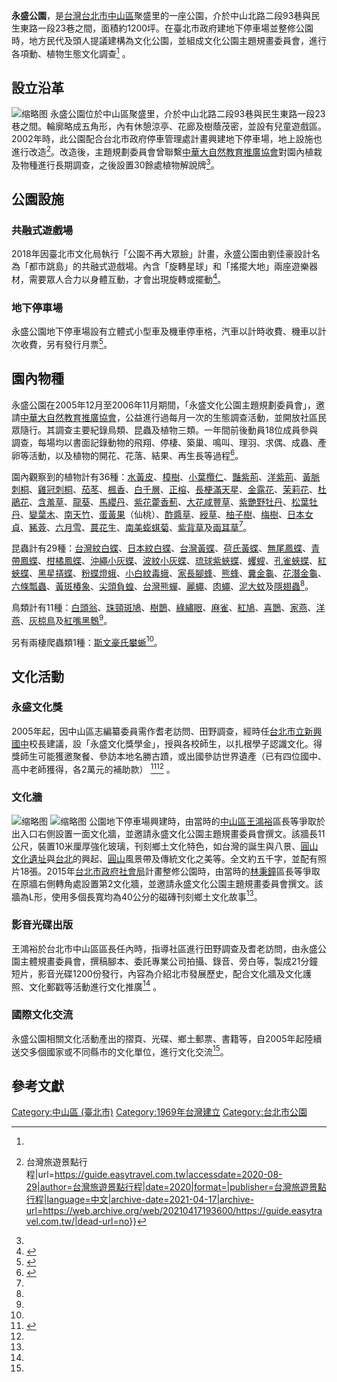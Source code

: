{{coord|25.0592421|121.5247468|display=title}}
{{Infobox park
| name           = 永盛公園
| image          = 
| image_size     = 
| image_caption  = 
| type           = 鄰里公園
| location       = {{TWN}}[[臺北市|臺北市]][[中山區_(臺北市)|中山區]]中山北路二段93巷30號
| area           = {{Convert|4,125|m2|ha acre|2|abbr=off}}
| created        = 
| visitation_num = 
| status         = 全年開放
| open           = 
| operator       = [[臺北市政府工務局公園路燈工程管理處|臺北市政府工務局公園路燈工程管理處]]
| parking        = 永盛公園地下停車場
| publictransit  = 
}}

'''永盛公園'''，是[[台灣|台灣]][[台北市|台北市]][[中山區_(台北市)|中山區]]聚盛里的一座公園，介於中山北路二段93巷與民生東路一段23巷之間，面積約1200坪。在臺北市政府建地下停車場並整修公園時，地方民代及頭人提議建構為文化公園，並組成文化公園主題規畫委員會，進行各項動、植物生態文化調查<ref name=":3" />{{Rp|161}} 。

==設立沿革==
[[File:永盛文化公園5.jpg|缩略图]]
永盛公園位於中山區聚盛里，介於中山北路二段93巷與民生東路一段23巷之間。輪廓略成五角形，內有休憩涼亭、花廊及樹蔭茂密，並設有兒童遊戲區。2002年時，此公園配合台北市政府停車管理處計畫興建地下停車場，地上設施也進行改造<ref>{{Cite web|title=永盛公園地下停車場 {{!}} 台灣旅遊景點行程|url=https://guide.easytravel.com.tw|accessdate=2020-08-29|author=台灣旅遊景點行程|date=2020|format=|publisher=台灣旅遊景點行程|language=中文|archive-date=2021-04-17|archive-url=https://web.archive.org/web/20210417193600/https://guide.easytravel.com.tw/|dead-url=no}}</ref>。改造後，主題規劃委員會曾聯繫[[中華大自然教育推廣協會|中華大自然教育推廣協會]]對園內植栽及物種進行長期調查，之後設置30餘處植物解說牌<ref name=":3" />{{Rp|161}}。

== 公園設施 ==
=== 共融式遊戲場 ===
2018年因臺北市文化局執行「公園不再大眾臉」計畫，永盛公園由劉佳豪設計名為「都市跳島」的共融式遊戲場。內含「旋轉星球」和「搖擺大地」兩座遊樂器材，需要眾人合力以身體互動，才會出現旋轉或擺動<ref>{{Cite web|title=遊玩新地標！北市永盛公園遊具一起來搖擺 - 生活|url=https://www.chinatimes.com/realtimenews/20180322003467-260405?chdtv|accessdate=2020-08-29|last=中時新聞網|work=中時新聞網|language=zh-TW}}</ref>。

=== 地下停車場 ===
永盛公園地下停車場設有立體式小型車及機車停車格，汽車以計時收費、機車以計次收費，另有發行月票<ref>{{Cite web|title=愛台北市政雲服務-交通運輸-停車場即時資訊|url=https://cloud.taipei/web_trf_pri_getContent?CategoryCode=0110&rowId=082|accessdate=2020-08-29|work=cloud.taipei|archive-date=2020-08-15|archive-url=https://web.archive.org/web/20200815140050/https://cloud.taipei/web_trf_pri_getContent?CategoryCode=0110&rowId=082|dead-url=no}}</ref>。

==園內物種==
{{wikiversity|永盛公園園內物種}}
永盛公園在2005年12月至2006年11月期間，「永盛文化公園主題規劃委員會」，邀請[[中華大自然教育推廣協會|中華大自然教育推廣協會]]，公益進行過每月一次的生態調查活動，並開放社區民眾隨行。其調查主要紀錄鳥類、昆蟲及植物三類。一年間前後動員18位成員參與調查，每場均以書面記錄動物的飛翔、停棲、築巢、鳴叫、理羽、求偶、成蟲、產卵等活動，以及植物的開花、花落、結果、再生長等過程<ref name=":3">{{Cite book|title=台北市中山區永盛文化公園物種調查計畫成果與活用|last=林|first=高志|publisher=中華大自然教育推廣協會|year=2007|isbn=978-957-41-4145-6|location=台北市|pages=}}</ref>{{Rp|161}}。

園內觀察到的植物計有36種：[[水黃皮|水黃皮]]、[[樟樹|樟樹]]、[[小葉欖仁|小葉欖仁]]、[[豔紫荊|豔紫荊]]、[[洋紫荊|洋紫荊]]、[[黃脈刺桐|黃脈刺桐]]、[[雞冠刺桐|雞冠刺桐]]、[[茄苳|茄苳]]、[[楓香|楓香]]、[[白千層|白千層]]、[[正榕|正榕]]、[[長梗滿天星|長梗滿天星]]、[[金露花|金露花]]、[[茉莉花|茉莉花]]、[[杜鵑花|杜鵑花]]、[[含羞草|含羞草]]、[[龍葵|龍葵]]、[[馬纓丹|馬纓丹]]、[[紫花藿香薊|紫花藿香薊]]、[[大花咸豐草|大花咸豐草]]、[[紫艷野牡丹|紫艷野牡丹]]、[[松葉牡丹|松葉牡丹]]、[[變葉木|變葉木]]、[[南天竹|南天竹]]、[[蛋黃果|蛋黃果]]（仙桃）、[[酢醬草|酢醬草]]、[[綬草|綬草]]、[[柚子樹|柚子樹]]、[[梅樹|梅樹]]、[[日本女貞|日本女貞]]、[[豨薟|豨薟]]、[[六月雪|六月雪]]、[[蔓花生|蔓花生]]、[[南美蟛蜞菊|南美蟛蜞菊]]、[[紫背草|紫背草]]及[[兩耳草|兩耳草]]<ref name=":3" />{{Rp|161}}。

昆蟲計有29種：[[台灣紋白蝶|台灣紋白蝶]]、[[日本紋白蝶|日本紋白蝶]]、[[台灣黃蝶|台灣黃蝶]]、[[荷氏黃蝶|荷氏黃蝶]]、[[無尾鳳蝶|無尾鳳蝶]]、[[青帶鳳蝶|青帶鳳蝶]]、[[柑橘鳳蝶|柑橘鳳蝶]]、[[沖繩小灰蝶|沖繩小灰蝶]]、[[波紋小灰蝶|波紋小灰蝶]]、[[琉球紫蛺蝶|琉球紫蛺蝶]]、[[蠼螋|蠼螋]]、[[孔雀蛺蝶|孔雀蛺蝶]]、[[紅蛺蝶|紅蛺蝶]]、[[黑星挵蝶|黑星挵蝶]]、[[粉蝶燈蛾|粉蝶燈蛾]]、[[小白紋毒蛾|小白紋毒蛾]]、[[家長腳蜂|家長腳蜂]]、[[熊蜂|熊蜂]]、[[糞金龜|糞金龜]]、[[花潛金龜|花潛金龜]]、[[六條瓢蟲|六條瓢蟲]]、[[黃斑椿象|黃斑椿象]]、[[尖頭負蝗|尖頭負蝗]]、[[台灣熊蟬|台灣熊蟬]]、[[麗蠅|麗蠅]]、[[肉蠅|肉蠅]]、[[泥大蚊|泥大蚊]]及[[隱翅蟲|隱翅蟲]]<ref name=":3" />{{Rp|161}}。 

鳥類計有11種：[[白頭翁|白頭翁]]、[[珠頸斑鳩|珠頸斑鳩]]、[[樹鵲|樹鵲]]、[[綠繡眼|綠繡眼]]、[[麻雀|麻雀]]、[[紅鳩|紅鳩]]、[[喜鵲|喜鵲]]、[[家燕|家燕]]、[[洋燕|洋燕]]、[[灰椋鳥|灰椋鳥]]及[[紅嘴黑鵯|紅嘴黑鵯]]<ref name=":3" />{{Rp|161}}。 

另有兩棲爬蟲類1種：[[斯文豪氏攀蜥|斯文豪氏攀蜥]]<ref name=":3" />{{Rp|161}}。

== 文化活動 ==
===永盛文化獎===
2005年起，因中山區志編纂委員需作耆老訪問、田野調查，經時任[[臺北市立新興國民中學|台北市立新興國中]]校長建議，設「永盛文化獎學金」，授與各校師生，以扎根學子認識文化。得獎師生可能獲邀聚餐、參訪本地名勝古蹟，或出國參訪世界遺產（已有四位國中、高中老師獲得，各2萬元的補助款） <ref>{{Cite news|url=|title=生態饗宴 永盛文化公園登場 設立永盛文化獎|author=喬慧玲|date=2006-11-04|work=中國時報 北市新聞 C2|publisher=中國時報|accessdate=2020-09-20|language=|format=}}</ref><ref name=":3" />{{Rp|87}} 。

=== 文化牆 ===
[[File:永盛文化公園_0827.jpg|缩略图]]
[[File:永盛文化公園_0837.jpg|缩略图]]
公園地下停車場興建時，由當時的[[中山區_(臺北市)|中山區]][[王鴻裕|王鴻裕]]區長等爭取於出入口右側設置一面文化牆，並邀請永盛文化公園主題規畫委員會撰文。該牆長11公尺，裝置10米厘厚強化玻璃，刊刻鄉土文化特色，如台灣的誕生與八景、[[圓山遺址|圓山文化遺址]]與[[台北|台北]]的興起、[[圓山|圓山]]風景帶及傳統文化之美等。全文約五千字，並配有照片18張。2015年[[台北市政府社會局|台北市政府社會局]]計畫整修公園時，由當時的[[林秉鐘|林秉鐘]]區長等爭取在原牆右側轉角處設置第2文化牆，並邀請永盛文化公園主題規畫委員會撰文。該牆為L形，使用多個長寬均為40公分的磁磚刊刻鄉土文化故事<ref name=":3" />{{Rp|161}}。

===影音光碟出版===

王鴻裕於台北市中山區區長任內時，指導社區進行田野調查及耆老訪問，由永盛公園主體規畫委員會，撰稿腳本、委託專業公司拍攝、錄音、旁白等，製成21分鐘短片，影音光碟1200份發行，內容為介紹北市發展歷史，配合文化牆及文化護照、文化郵戳等活動進行文化推廣<ref name=":3" />{{Rp|161}} 。

=== 國際文化交流 ===
永盛公園相關文化活動產出的摺頁、光碟、鄉土郵票、書籍等，自2005年起陸續送交多個國家或不同縣市的文化單位，進行文化交流<ref name=":3" />{{Rp|161}}。

==參考文獻==
[[Category:中山區_(臺北市)|Category:中山區 (臺北市)]]
[[Category:1969年台灣建立|Category:1969年台灣建立]]
[[Category:台北市公園|Category:台北市公園]]